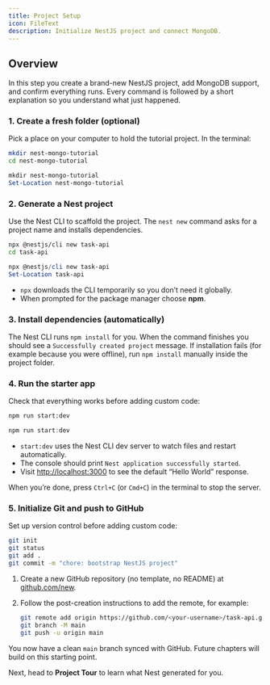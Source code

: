 ```yaml
---
title: Project Setup
icon: FileText
description: Initialize NestJS project and connect MongoDB.
---
```


## Overview

In this step you create a brand-new NestJS project, add MongoDB support, and confirm everything runs. Every command is followed by a short explanation so you understand what just happened.

### 1. Create a fresh folder (optional)

Pick a place on your computer to hold the tutorial project. In the terminal:

```bash tab="macOS/Linux"
mkdir nest-mongo-tutorial
cd nest-mongo-tutorial
```

```powershell tab="Windows PowerShell"
mkdir nest-mongo-tutorial
Set-Location nest-mongo-tutorial
```

### 2. Generate a Nest project

Use the Nest CLI to scaffold the project. The `nest new` command asks for a project name and installs dependencies.

```bash tab="macOS/Linux"
npx @nestjs/cli new task-api
cd task-api
```

```powershell tab="Windows PowerShell"
npx @nestjs/cli new task-api
Set-Location task-api
```

- `npx` downloads the CLI temporarily so you don’t need it globally.
- When prompted for the package manager choose **npm**.

### 3. Install dependencies (automatically)

The Nest CLI runs `npm install` for you. When the command finishes you should see a `Successfully created project` message. If installation fails (for example because you were offline), run `npm install` manually inside the project folder.

### 4. Run the starter app

Check that everything works before adding custom code:

```bash tab="macOS/Linux"
npm run start:dev
```

```powershell tab="Windows PowerShell"
npm run start:dev
```

- `start:dev` uses the Nest CLI dev server to watch files and restart automatically.
- The console should print `Nest application successfully started`.
- Visit [http://localhost:3000](http://localhost:3000) to see the default “Hello World” response.

When you’re done, press `Ctrl+C` (or `Cmd+C`) in the terminal to stop the server.

### 5. Initialize Git and push to GitHub

Set up version control before adding custom code:

```bash
git init
git status
git add .
git commit -m "chore: bootstrap NestJS project"
```

1. Create a new GitHub repository (no template, no README) at [github.com/new](https://github.com/new).
2. Follow the post-creation instructions to add the remote, for example:

   ```bash
   git remote add origin https://github.com/<your-username>/task-api.git
   git branch -M main
   git push -u origin main
   ```

You now have a clean `main` branch synced with GitHub. Future chapters will build on this starting point.

Next, head to **Project Tour** to learn what Nest generated for you.
